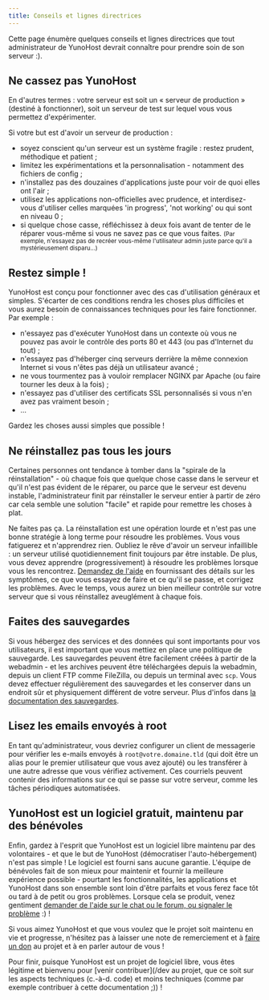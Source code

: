 ```yaml
---
title: Conseils et lignes directrices
---
```


Cette page énumère quelques conseils et lignes directrices que tout administrateur de YunoHost devrait connaître pour prendre soin de son serveur :).

## Ne cassez pas YunoHost

En d'autres termes : votre serveur est soit un « serveur de production » (destiné à fonctionner), soit un serveur de test sur lequel vous vous permettez d'expérimenter.

Si votre but est d'avoir un serveur de production :

- soyez conscient qu'un serveur est un système fragile : restez prudent, méthodique et patient ;
- limitez les expérimentations et la personnalisation - notamment des fichiers de config ;
- n'installez pas des douzaines d'applications juste pour voir de quoi elles ont l'air ;
- utilisez les applications non-officielles avec prudence, et interdisez-vous d'utiliser celles marquées 'in progress', 'not working' ou qui sont en niveau 0 ;
- si quelque chose casse, réfléchissez à deux fois avant de tenter de le réparer vous-même si vous ne savez pas ce que vous faites. <small>(Par exemple, n'essayez pas de recréer vous-même l'utilisateur admin juste parce qu'il a mystérieusement disparu...)</small>

## Restez simple !

YunoHost est conçu pour fonctionner avec des cas d'utilisation généraux et simples. S'écarter de ces conditions rendra les choses plus difficiles et vous aurez besoin de connaissances techniques pour les faire fonctionner. Par exemple :

- n'essayez pas d'exécuter YunoHost dans un contexte où vous ne pouvez pas avoir le contrôle des ports 80 et 443 (ou pas d'Internet du tout) ;
- n'essayez pas d'héberger cinq serveurs derrière la même connexion Internet si vous n'êtes pas déjà un utilisateur avancé ;
- ne vous tourmentez pas à vouloir remplacer NGINX par Apache (ou faire tourner les deux à la fois) ;
- n'essayez pas d'utiliser des certificats SSL personnalisés si vous n'en avez pas vraiment besoin ;
- ...

Gardez les choses aussi simples que possible !

## Ne réinstallez pas tous les jours

Certaines personnes ont tendance à tomber dans la "spirale de la réinstallation" - où chaque fois que quelque chose casse dans le serveur et qu'il n'est pas évident de le réparer, ou parce que le serveur est devenu instable, l'administrateur finit par réinstaller le serveur entier à partir de zéro car cela semble une solution "facile" et rapide pour remettre les choses à plat.

Ne faites pas ça. La réinstallation est une opération lourde et n'est pas une bonne stratégie à long terme pour résoudre les problèmes. Vous vous fatiguerez et n'apprendrez rien. Oubliez le rêve d'avoir un serveur infaillible : un serveur utilisé quotidiennement finit toujours par être instable. De plus, vous devez apprendre (progressivement) à résoudre les problèmes lorsque vous les rencontrez. [Demandez de l'aide](/community/help) en fournissant des détails sur les symptômes, ce que vous essayez de faire et ce qu'il se passe, et corrigez les problèmes. Avec le temps, vous aurez un bien meilleur contrôle sur votre serveur que si vous réinstallez aveuglément à chaque fois.

## Faites des sauvegardes

Si vous hébergez des services et des données qui sont importants pour vos utilisateurs, il est important que vous mettiez en place une politique de sauvegarde. Les sauvegardes peuvent être facilement créées à partir de la webadmin - et les archives peuvent être téléchargées depuis la webadmin, depuis un client FTP comme FileZilla, ou depuis un terminal avec `scp`. Vous devez effectuer régulièrement des sauvegardes et les conserver dans un endroit sûr et physiquement différent de votre serveur. Plus d'infos dans [la documentation des sauvegardes](/admin/backups).

## Lisez les emails envoyés à root

En tant qu'administrateur, vous devriez configurer un client de messagerie pour vérifier les e-mails envoyés à `root@votre.domaine.tld` (qui doit être un alias pour le premier utilisateur que vous avez ajouté) ou les transférer à une autre adresse que vous vérifiez activement. Ces courriels peuvent contenir des informations sur ce qui se passe sur votre serveur, comme les tâches périodiques automatisées.

## YunoHost est un logiciel gratuit, maintenu par des bénévoles

Enfin, gardez à l'esprit que YunoHost est un logiciel libre maintenu par des volontaires - et que le but de YunoHost (démocratiser l'auto-hébergement) n'est pas simple ! Le logiciel est fourni sans aucune garantie. L'équipe de bénévoles fait de son mieux pour maintenir et fournir la meilleure expérience possible - pourtant les fonctionnalités, les applications et YunoHost dans son ensemble sont loin d'être parfaits et vous ferez face tôt ou tard à de petit ou gros problèmes. Lorsque cela se produit, venez gentiment [demander de l'aide sur le chat ou le forum, ou signaler le problème](/community/help) :) !

Si vous aimez YunoHost et que vous voulez que le projet soit maintenu en vie et progresse, n'hésitez pas à laisser une note de remerciement et à [faire un don](https://liberapay.com/YunoHost) au projet et à en parler autour de vous !

Pour finir, puisque YunoHost est un projet de logiciel libre, vous êtes légitime et bienvenu pour [venir contribuer](/dev au projet, que ce soit sur les aspects techniques (c.-à-d. code) et moins techniques (comme par exemple contribuer à cette documentation ;)) !
